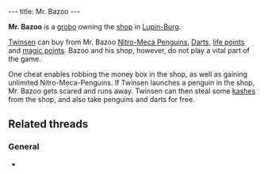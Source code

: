 ---
title: Mr. Bazoo
---

{{twinsunica import}}{{Infobox Character
 |image=Mr. Bazoo.png
 |race=grobo
 |gender=Male
 |size=average
 |age=Adult
 |magical=
 |lba1=
 |lba2=yes
 |alignment=
 |occupation=
 |requires=
 |amount=
 |fam1=
 |fam2=
 |planet=
 |island=
 |building=
}}

'''Mr. Bazoo''' is a [[grobo]] owning the [[Mr. Bazoo's Shop|shop]] in [[Lupin-Burg]].

[[Twinsen]] can buy from Mr. Bazoo [[Nitro-Meca Penguins]], [[Darts]], [[life points]] and [[magic points]]. Bazoo and his shop, however, do not play a vital part of the game.

One cheat enables robbing the money box in the shop, as well as gaining unlimited Nitro-Meca-Penguins. If Twinsen launches a penguin in the shop, Mr. Bazoo gets scared and runs away. Twinsen can then steal some [[kashes]] from the shop, and also take penguins and darts for free.

==Related threads==
===General===
* {{thread|id=7972|title=Families}}

<!-- remove these caterogy links when they're all automated by categorizers...
[[Category:Grobos]]
[[Category:Male characters]]
[[Category:Average characters]]
[[Category:Adult characters]]
[[Category:Citadel Island inhabitants]] -->